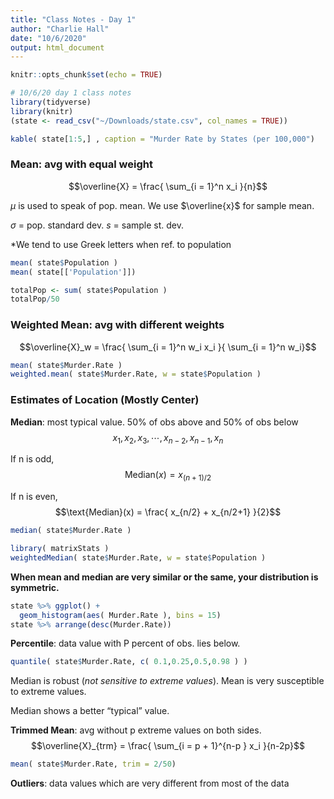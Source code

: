 ```yaml
---
title: "Class Notes - Day 1"
author: "Charlie Hall"
date: "10/6/2020"
output: html_document
---
```


```r
knitr::opts_chunk$set(echo = TRUE)
```

```r
# 10/6/20 day 1 class notes
library(tidyverse)
library(knitr)
(state <- read_csv("~/Downloads/state.csv", col_names = TRUE))

kable( state[1:5,] , caption = "Murder Rate by States (per 100,000")
```

### Mean: avg with equal weight
$$\overline{X} = \frac{ \sum_{i = 1}^n x_i }{n}$$

$\mu$ is used to speak of pop. mean. We use $\overline{x}$ for sample mean.

$\sigma$ = pop. standard dev.
$s$ = sample st. dev.

*We tend to use Greek letters when ref. to population

```r
mean( state$Population )
mean( state[['Population']])
```

```r
totalPop <- sum( state$Population )
totalPop/50
```

### Weighted Mean: avg with different weights
$$\overline{X}_w = \frac{ \sum_{i = 1}^n w_i x_i }{ \sum_{i = 1}^n w_i}$$

```r
mean( state$Murder.Rate )
weighted.mean( state$Murder.Rate, w = state$Population )
```

### Estimates of Location (Mostly Center)
**Median**: most typical value. 50% of obs above and 50% of obs below
$$x_1, x_2, x_3, \cdots , x_{n-2}, x_{n-1}, x_n$$

If n is odd,
$$\text{Median}(x) = x_{(n+1)/2}$$

If n is even,
$$\text{Median}(x) = \frac{ x_{n/2} + x_{n/2+1} }{2}$$

```r
median( state$Murder.Rate )

library( matrixStats )
weightedMedian( state$Murder.Rate, w = state$Population )
```

**When mean and median are very similar or the same, your distribution is symmetric.**

```r
state %>% ggplot() +
  geom_histogram(aes( Murder.Rate ), bins = 15)
state %>% arrange(desc(Murder.Rate))
```

**Percentile**: data value with P percent of obs. lies below.
```r
quantile( state$Murder.Rate, c( 0.1,0.25,0.5,0.98 ) )
```

Median is robust (*not sensitive to extreme values*). Mean is very susceptible to extreme values.

Median shows a better "typical" value. 

**Trimmed Mean**: avg without p extreme values on both sides.
$$\overline{X}_{trm} = \frac{ \sum_{i = p + 1}^{n-p } x_i }{n-2p}$$

```r
mean( state$Murder.Rate, trim = 2/50)
```

**Outliers**: data values which are very different from most of the data